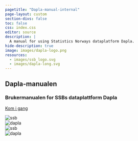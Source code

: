 ```yaml
---
pagetitle: "Dapla-manual-internal"
page-layout: custom
section-divs: false
toc: false
css: index.css
editor: source
description: | 
  A manual for using Statistics Norways dataplatform Dapla.
hide-description: true
image: images/dapla-logo.png
resources: 
  - images/ssb_logo.svg
  - images/dapla-long.svg
---
```

::: {.hero-banner}

::: {.content-block}

::: {.hero-text}
# Dapla-manualen

### Brukermanualen for SSBs dataplattform Dapla

::: {.hero-buttons}
[Kom i gang](statistikkere/index.html){.btn-action-primary  .btn-action .btn .btn-success .btn-lg role="button" style="margin-top: 1em;"}
::: 
:::

::: {.hero-animation}

<div class="cube">
  <div class="face left"><img src="images/ssb_logo.svg" alt="ssb"/></div>
  <div class="face front"><img src="images/dapla-long.svg" alt="dapla"/></div> 
  <div class="face right"><img src="images/ssb_logo.svg" alt="ssb"/></div>
  <div class="face back"><img src="images/dapla-long.svg" alt="dapla"/></div>
</div>

:::
:::
:::